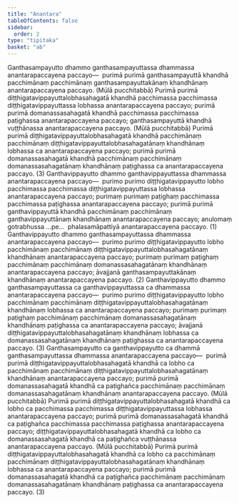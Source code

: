 ```yaml
---
title: "Anantara"
tableOfContents: false
sidebar:
  order: 2
type: "tipitaka"
basket: "ab"
---
```



<DynamicBreadcrumb />

<Division number="78">

<Paragraph number="1789">
Ganthasampayutto dhammo ganthasampayuttassa dhammassa anantarapaccayena paccayo—  purimā purimā ganthasampayuttā khandhā pacchimānaṃ pacchimānaṃ ganthasampayuttakānaṃ khandhānaṃ anantarapaccayena paccayo. (Mūlā pucchitabbā) Purimā purimā diṭṭhigatavippayuttalobhasahagatā khandhā pacchimassa pacchimassa diṭṭhigatavippayuttassa lobhassa anantarapaccayena paccayo; purimā purimā domanassasahagatā khandhā pacchimassa pacchimassa paṭighassa anantarapaccayena paccayo; ganthasampayuttā khandhā vuṭṭhānassa anantarapaccayena paccayo. (Mūlā pucchitabbā) Purimā purimā diṭṭhigatavippayuttalobhasahagatā khandhā pacchimānaṃ pacchimānaṃ diṭṭhigatavippayuttalobhasahagatānaṃ khandhānaṃ lobhassa ca anantarapaccayena paccayo; purimā purimā domanassasahagatā khandhā pacchimānaṃ pacchimānaṃ domanassasahagatānaṃ khandhānaṃ paṭighassa ca anantarapaccayena paccayo. (3)
</Paragraph>

</Division>
<Division number="79">

<Paragraph number="1790">
Ganthavippayutto dhammo ganthavippayuttassa dhammassa anantarapaccayena paccayo—  purimo purimo diṭṭhigatavippayutto lobho pacchimassa pacchimassa diṭṭhigatavippayuttassa lobhassa anantarapaccayena paccayo; purimaṃ purimaṃ paṭighaṃ pacchimassa pacchimassa paṭighassa anantarapaccayena paccayo; purimā purimā ganthavippayuttā khandhā pacchimānaṃ pacchimānaṃ ganthavippayuttānaṃ khandhānaṃ anantarapaccayena paccayo; anulomaṃ gotrabhussa …pe…  phalasamāpattiyā anantarapaccayena paccayo. (1)
</Paragraph>

<Paragraph number="1791">
Ganthavippayutto dhammo ganthasampayuttassa dhammassa anantarapaccayena paccayo—  purimo purimo diṭṭhigatavippayutto lobho pacchimānaṃ pacchimānaṃ diṭṭhigatavippayuttalobhasahagatānaṃ khandhānaṃ anantarapaccayena paccayo; purimaṃ purimaṃ paṭighaṃ pacchimānaṃ pacchimānaṃ domanassasahagatānaṃ khandhānaṃ anantarapaccayena paccayo; āvajjanā ganthasampayuttakānaṃ khandhānaṃ anantarapaccayena paccayo. (2)
</Paragraph>

<Paragraph number="1792">
Ganthavippayutto dhammo ganthasampayuttassa ca ganthavippayuttassa ca dhammassa anantarapaccayena paccayo—  purimo purimo diṭṭhigatavippayutto lobho pacchimānaṃ pacchimānaṃ diṭṭhigatavippayuttalobhasahagatānaṃ khandhānaṃ lobhassa ca anantarapaccayena paccayo; purimaṃ purimaṃ paṭighaṃ pacchimānaṃ pacchimānaṃ domanassasahagatānaṃ khandhānaṃ paṭighassa ca anantarapaccayena paccayo; āvajjanā diṭṭhigatavippayuttalobhasahagatānaṃ khandhānaṃ lobhassa ca domanassasahagatānaṃ khandhānaṃ paṭighassa ca anantarapaccayena paccayo. (3)
</Paragraph>

</Division>
<Division number="80">

<Paragraph number="1793">
Ganthasampayutto ca ganthavippayutto ca dhammā ganthasampayuttassa dhammassa anantarapaccayena paccayo—  purimā purimā diṭṭhigatavippayuttalobhasahagatā khandhā ca lobho ca pacchimānaṃ pacchimānaṃ diṭṭhigatavippayuttalobhasahagatānaṃ khandhānaṃ anantarapaccayena paccayo; purimā purimā domanassasahagatā khandhā ca paṭighañca pacchimānaṃ pacchimānaṃ domanassasahagatānaṃ khandhānaṃ anantarapaccayena paccayo. (Mūlā pucchitabbā) Purimā purimā diṭṭhigatavippayuttalobhasahagatā khandhā ca lobho ca pacchimassa pacchimassa diṭṭhigatavippayuttassa lobhassa anantarapaccayena paccayo; purimā purimā domanassasahagatā khandhā ca paṭighañca pacchimassa pacchimassa paṭighassa anantarapaccayena paccayo; diṭṭhigatavippayuttalobhasahagatā khandhā ca lobho ca domanassasahagatā khandhā ca paṭighañca vuṭṭhānassa anantarapaccayena paccayo. (Mūlā pucchitabbā) Purimā purimā diṭṭhigatavippayuttalobhasahagatā khandhā ca lobho ca pacchimānaṃ pacchimānaṃ diṭṭhigatavippayuttalobhasahagatānaṃ khandhānaṃ lobhassa ca anantarapaccayena paccayo; purimā purimā domanassasahagatā khandhā ca paṭighañca pacchimānaṃ pacchimānaṃ domanassasahagatānaṃ khandhānaṃ paṭighassa ca anantarapaccayena paccayo. (3)
</Paragraph>
</Division>